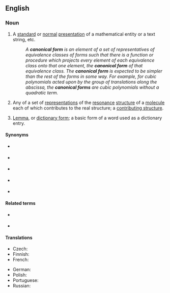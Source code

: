 ==English==

===Noun===
{{wikipedia}}
{{en-noun}}

# {{lb|en|mathematics|computing}} A [[standard]] or [[normal]] [[presentation]] of a mathematical entity or a text string, etc.
#: ''A '''canonical form''' is an element of a set of representatives of equivalence classes of forms such that there is a function or procedure which projects every element of each equivalence class onto that one element, the '''canonical form''' of that equivalence class. The '''canonical form''' is expected to be simpler than the rest of the forms in some way. For example, for cubic polynomials acted upon by the group of translations along the abscissa, the '''canonical forms''' are cubic polynomials without a quadratic term.''
# {{lb|en|chemistry}} Any of a set of [[representation]]s of the [[resonance]] [[structure]] of a [[molecule]] each of which contributes to the real structure; a [[contributing structure]].
# {{lb|en|linguistics|rare}} [[lemma|Lemma]], or [[dictionary form]]; a basic form of a word used as a dictionary entry.

====Synonyms====
* {{l|en|normal form}} {{q|mathematics}}
* {{l|en|standard form}} {{q|mathematics}}
* {{l|en|citation form}} {{q|linguistics}}
* {{l|en|dictionary form}} {{q|linguistics}}
* {{l|en|basic form}} {{q|linguistics}}

====Related terms====
* {{l|en|headword}} {{q|linguistics}}
* {{l|en|lemma}} {{q|linguistics}}

====Translations====
{{trans-top|standard or normal presentation of a mathematical entity}}
* Czech: {{t|cs|kanonický tvar|m}}
* Finnish: {{t|fi|normaalimuoto}}
* French: {{t+|fr|forme canonique|f}}
{{trans-mid}}
* German: {{t+|de|Normalform|f}}
* Polish: {{t|pl|postać kanoniczna|f}}
* Portuguese: {{t|pt|forma canônica|f}}
* Russian: {{t|ru|канони́ческая фо́рма|f}}
{{trans-bottom}}

{{trans-see|''(linguistics)'' lemma or dictionary form|lemma|dictionary form|basic form}}